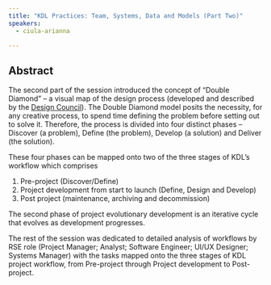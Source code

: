 ```yaml
---
title: "KDL Practices: Team, Systems, Data and Models (Part Two)"
speakers:
  - ciula-arianna

---
```

## Abstract

The second part of the session introduced the concept of “Double Diamond” – a visual map of the design process (developed and described by the [Design Council](https://www.designcouncil.org.uk/news-opinion/what-framework-innovation-design-councils-evolved-double-diamond)). The Double Diamond model posits the necessity, for any creative process, to spend time defining the problem before setting out to solve it. Therefore, the process is divided into four distinct phases – Discover (a problem), Define (the problem), Develop (a solution) and Deliver (the solution).

These four phases can be mapped onto two of the three stages of KDL’s workflow which comprises

1. Pre-project (Discover/Define)
2. Project development from start to launch (Define, Design and Develop)
3. Post project (maintenance, archiving and decommission)

The second phase of project evolutionary development is an iterative cycle that evolves as development progresses.

The rest of the session was dedicated to detailed analysis of workflows by RSE role (Project Manager; Analyst; Software Engineer; UI/UX Designer; Systems Manager) with the tasks mapped onto the three stages of KDL project workflow, from Pre-project through Project development to Post-project.

<Download url="downloads/1.3-Practices_2.pdf" />
<Speakers>

<Speaker speaker="ciula-arianna">

</Speaker>
</Speakers>
